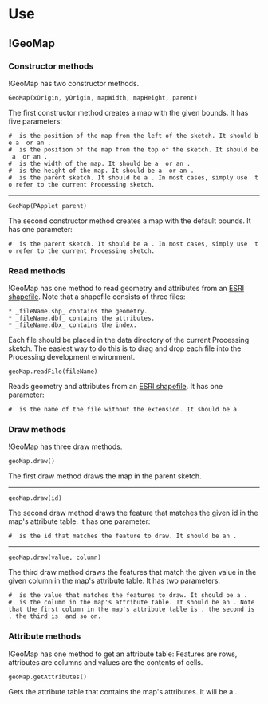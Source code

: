 =Use=

==!GeoMap==

===Constructor methods===

!GeoMap has two constructor methods.

<code language="processing">GeoMap(xOrigin, yOrigin, mapWidth, mapHeight, parent)</code>

The first constructor method creates a map with the given bounds. It has five parameters:

 # {{{xOrigin}}} is the position of the map from the left of the sketch. It should be a {{{float}}} or an {{{int}}}.
 # {{{yOrigin}}} is the position of the map from the top of the sketch. It should be a {{{float}}} or an {{{int}}}.
 # {{{mapWidth}}} is the width of the map. It should be a {{{float}}} or an {{{int}}}.
 # {{{mapHeight}}} is the height of the map. It should be a {{{float}}} or an {{{int}}}.
 # {{{parent}}} is the parent sketch. It should be a {{{PApplet}}}. In most cases, simply use {{{this}}} to refer to the current Processing sketch.

----
<code language="processing">GeoMap(PApplet parent)</code>

The second constructor method creates a map with the default bounds. It has one parameter:

 # {{{parent}}} is the parent sketch. It should be a {{{PApplet}}}. In most cases, simply use {{{this}}} to refer to the current Processing sketch.

===Read methods===

!GeoMap has one method to read geometry and attributes from an [http://en.wikipedia.org/wiki/Shapefile ESRI shapefile]. Note that a shapefile consists of three files:

 * _fileName.shp_ contains the geometry.
 * _fileName.dbf_ contains the attributes.
 * _fileName.dbx_ contains the index.

Each file should be placed in the data directory of the current Processing sketch. The easiest way to do this is to drag and drop each file into the Processing development environment.

<code language="processing">geoMap.readFile(fileName)</code>

Reads geometry and attributes from an [http://en.wikipedia.org/wiki/Shapefile ESRI shapefile]. It has one parameter:

 # {{{fileName}}} is the name of the file without the extension. It should be a {{{String}}}.

===Draw methods===

!GeoMap has three draw methods.

<code language="processing">geoMap.draw()</code>

The first draw method draws the map in the parent sketch.

----
<code language="processing">geoMap.draw(id)</code>

The second draw method draws the feature that matches the given id in the map's attribute table. It has one parameter:

 # {{{id}}} is the id that matches the feature to draw. It should be an {{{int}}}.

----
<code language="processing">geoMap.draw(value, column)</code>

The third draw method draws the features that match the given value in the given column in the map's attribute table. It has two parameters:

 # {{{value}}} is the value that matches the features to draw. It should be a {{{String}}}.
 # {{{column}}} is the column in the map's attribute table. It should be an {{{int}}}. Note that the first column in the map's attribute table is {{{0}}}, the second is {{{1}}}, the third is {{{2}}} and so on.

===Attribute methods===

!GeoMap has one method to get an attribute table: Features are rows, attributes are columns and values are the contents of cells.

<code language="processing">geoMap.getAttributes()</code>

Gets the attribute table that contains the map's attributes. It will be a {{{Table}}}.